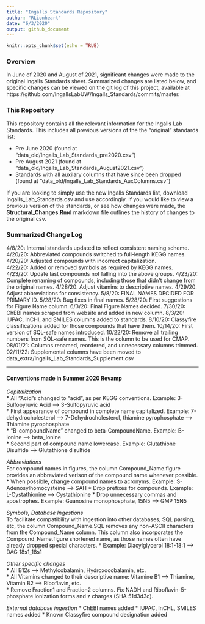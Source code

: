 ```yaml
---
title: "Ingalls Standards Repository"
author: "RLionheart"
date: "6/3/2020"
output: github_document
---
```


```r
knitr::opts_chunk$set(echo = TRUE)
```

<!--This document was created by knitting the README.Rmd file. Please edit that instead.-->

### Overview
In June of 2020 and August of 2021, significant changes were made to the original Ingalls Standards sheet. Summarized changes are listed below, and specific changes can be viewed on the git log of this project, available at https://github.com/IngallsLabUW/Ingalls_Standards/commits/master.

### This Repository 
This repository contains all the relevant information for the Ingalls Lab Standards. This includes all previous versions of the the "original" standards list: 

- Pre June 2020 (found at "data_old/Ingalls_Lab_Standards_pre2020.csv") 
- Pre August 2021 (found at "data_old/Ingalls_Lab_Standards_August2021.csv") 
- Standards with all auxilary columns that have since been dropped (found at "data_old/Ingalls_Lab_Standards_AuxColumns.csv")

If you are looking to simply use the new Ingalls Standards list, download Ingalls_Lab_Standards.csv and use accordingly. If you would like to view a previous version of the standards, or see how changes were made, the **Structural_Changes.Rmd** markdown file outlines the history of changes to the original csv.


### Summarized Change Log
4/8/20: Internal standards updated to reflect consistent naming scheme.  
4/20/20: Abbreviated compounds switched to full-length KEGG names.  
4/20/20: Adjusted compounds with incorrect capitalization.  
4/22/20: Added or removed symbols as required by KEGG names.  
4/23/20: Update last compounds not falling into the above groups.
4/23/20: Complete renaming of compounds, including those that didn't change from the original names.
4/28/20: Adjust vitamins to descriptive names.
4/29/20: Adjust abbreviations for consistency.
5/8/20: FINAL NAMES DECIDED FOR PRIMARY ID.
5/28/20: Bug fixes in final names.
5/28/20: First suggestions for Figure Name column.
6/3/20: Final Figure Names decided.
7/30/20: ChEBI names scraped from website and added in new column.
8/3/20: IUPAC, InCHI, and SMILES columns added to standards.
8/10/20: Classyfire classifications added for those compounds that have them.
10/14/20: First version of SQL-safe names introduced. 
10/22/20: Remove all trailing numbers from SQL-safe names. This is the column to be used for CMAP.
08/01/21: Columns renamed, reordered, and unnecessary columns trimmed.
02/11/22: Supplemental columns have been moved to data_extra/Ingalls_Lab_Standards_Supplement.csv

------

#### Conventions made in Summer 2020 Revamp

*Capitalization*  
* All "Acid"s changed to "acid", as per KEGG conventions. Example: 3-Sulfopyruvic Acid --> 3-Sulfopyruvic acid  
* First appearance of compound in complete name capitalized. Example: 7-dehydrocholesterol --> 7-Dehydrocholesterol, thiamine pyrophosphate --> Thiamine pyrophosphate  
* "B-compoundName" changed to beta-CompoundName. Example: B-ionine --> beta_Ionine  
* Second part of compound name lowercase. Example: Glutathione Disulfide --> Glutathione disulfide  

*Abbreviations*  
For compound names in figures, the column Compound_Name.figure provides an abbreviated verison of the compound name whenever possible.
* When possible, change compound names to acronyms. Example: S-Adenosylhomocysteine --> SAH
* Drop prefixes for compounds. Example: L-Cystathionine --> Cystathionine
* Drop unnecessary commas and apostrophes. Example: Guanosine monophosphate, 15N5 --> GMP 15N5

*Symbols, Database Ingestions*  
To facilitate compatibility with ingestion into other databases, SQL parsing, etc, the column Compound_Name.SQL removes any non-ASCII characters from the Compound_Name column. This column also incorporates the Compound_Name.figure shortened name, as those names often have already dropped special characters. 
* Example: Diacylglycerol 18:1-18:1 --> DAG 18s1_18s1

*Other specific changes*  
* All B12s --> Methylcobalamin, Hydroxocobalamin, etc.  
* All Vitamins changed to their descriptive name: Vitamine B1 --> Thiamine, Vitamin B2 --> Riboflavin, etc.  
* Remove Fraction1 and Fraction2 columns. Fix NADH and Riboflavin-5-phosphate ionization forms and z charges (SHA 51d3d3c).

*External database ingestion*
* ChEBI names added
* IUPAC, InCHL, SMILES names added
* Known Classyfire compound designation added
